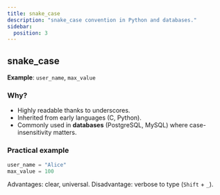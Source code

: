 ```yaml
---
title: snake_case
description: "snake_case convention in Python and databases."
sidebar:
  position: 3
---
```


## snake_case

**Example**: `user_name`, `max_value`

### Why?
- Highly readable thanks to underscores.
- Inherited from early languages (C, Python).
- Commonly used in **databases** (PostgreSQL, MySQL) where case-insensitivity matters.

### Practical example

```python
user_name = "Alice"
max_value = 100
```

Advantages: clear, universal.
Disadvantage: verbose to type (`Shift` + `_`).  
